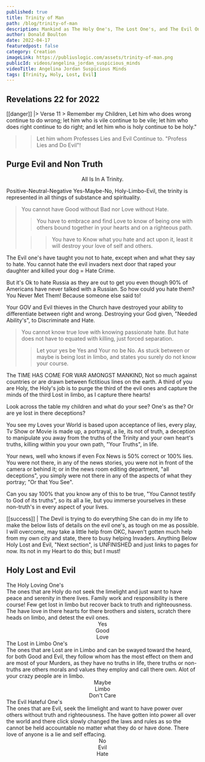 ```yaml
---
published: true
title: Trinity of Man
path: /blog/trinity-of-man
description: Mankind as The Holy One's, The Lost One's, and The Evil One's. We will learn to discriminate and Purge our Lives Of the Evil One's.
author: Donald Boulton
date: 2022-04-17
featuredpost: false
category: Creation
imageLink: https://publiuslogic.com/assets/trinity-of-man.png
publicId: videos/angelina_jordan_suspicious_minds
videoTitle: Angelina Jordan Suspicious Minds
tags: [Trinity, Holy, Lost, Evil]
---
```


## Revelations 22 for 2022

[[danger]]
|> Verse 11 > Remember my Children, Let him who does wrong continue to do wrong; let him who is vile continue to be vile; let him who does right continue to do right; and let him who is holy continue to be holy."

> > Let him whom Professes Lies and Evil Continue to. "Profess Lies and Do Evil"!

## Purge Evil and Non Truth

<Callout>

<Center>All Is In A Trinity.</Center>

Positive-Neutral-Negative Yes-Maybe-No, Holy-Limbo-Evil, the trinity is represented in all things of substance and spirituality.

> You cannot have Good without Bad nor Love without Hate.
>
> > You have to embrace and find Love to know of being one with others bound together in your hearts and on a righteous path.
>
> > > You have to Know what you hate and act upon it, least it will destroy your love of self and others.

The Evil one's have taught you not to hate, except when and what they say to hate. You cannot hate the evil invaders next door that raped your daughter and killed your dog = Hate Crime.

But it's Ok to hate Russia as they are out to get you even though 90% of Americans have never talked with a Russian. So how could you hate them? You Never Met Them! Because someone else said to!

Your GOV and Evil thieves in the Church have destroyed your ability to differentiate between right and wrong. Destroying your God given, "Needed Ability's", to Discriminate and Hate.

> You cannot know true love with knowing passionate hate. But hate does not have to equated with killing, just forced separation.
>
> > Let your yes be Yes and Your no be No. As stuck between or maybe is being lost in limbo, and states you surely do not know your course.

</Callout>

The TIME HAS COME FOR WAR AMONGST MANKIND, Not so much against countries or are drawn between fictitious lines on the earth. A third of you are Holy, the Holy's job is to purge the third of the evil ones and capture the minds of the third Lost in limbo, as I capture there hearts!

Look across the table my children and what do your see? One's as the? Or are ye lost in there deceptions?

You see my Loves your World is based upon acceptance of lies, every play, Tv Show or Movie is made up, a portrayal, a lie, its not of truth, a deception to manipulate you away from the truths of the Trinity and your own heart's truths, killing within you your own path, "Your Truths", in life.

Your news, well who knows if even Fox News is 50% correct or 100% lies. You were not there, in any of the news stories, you were not in front of the camera or behind it; or in the news room editing department, "all deceptions", you simply were not there in any of the aspects of what they portray; "Or that You See".

Can you say 100% that you know any of this to be true, "You Cannot testify to God of its truths", so its all a lie, but you immerse yourselves in these non-truth's in every aspect of your lives.

[[success]]
| The Devil is trying to do everything She can do in my life to make the below lists of details on the evil one's, as tough on me as possible. I will overcome, may take a little help from OKC, haven't gotten much help from my own city and state, there to busy helping Invaders. Anything Below Holy Lost and Evil, "Next section", is UNFINISHED and just links to pages for now. Its not in my Heart to do this; but I must!

## Holy Lost and Evil

<ListGrid>
  <List variant="unordered">
    <span className="place-content-center ml-6 text-center mb-1 text-lg transition duration-300 underline underline-offset-8 decoration-wavy decoration-fuchsia-600">
      The Holy Loving One's
    </span>
    <div>
      The ones that are Holy do not seek the limelight and just want to have peace and serenity in there lives. Family
      work and responsibility is there course! Few get lost in limbo but recover back to truth and righteousness. The
      have love in there hearts for there brothers and sisters, scratch there heads on limbo, and detest the evil ones.
    </div>
    <WavyHr />
    <ListItem>
      <Center>
        <div>Yes</div>
      </Center>
    </ListItem>
    <ListItem>
      <Center>
        <div>Good</div>
      </Center>
    </ListItem>
    <ListItem>
      <Center>
        <div>Love</div>
      </Center>
    </ListItem>
  </List>
  <List variant="unordered">
    <span className="place-content-center ml-6 text-center mb-1 text-lg transition duration-300 underline underline-offset-8 decoration-wavy decoration-fuchsia-600">
      The Lost in Limbo One's
    </span>
    <div>
      The ones that are Lost are in Limbo and can be swayed toward the heard, for both Good and Evil, they follow whom
      has the most effect on them and are most of your Murders, as they have no truths in life, there truths or
      non-truths are others morals and values they employ and call there own. Alot of your crazy people are in limbo.
    </div>
    <WavyHr />
    <ListItem>
      <Center>
        <div>Maybe</div>
      </Center>
    </ListItem>
    <ListItem>
      <Center>
        <div>Limbo</div>
      </Center>
    </ListItem>
    <ListItem>
      <Center>
        <div>Don't Care</div>
      </Center>
    </ListItem>
  </List>
  <List variant="unordered">
    <span className="place-content-center ml-6 text-center mb-1 text-lg transition duration-300 underline underline-offset-8 decoration-wavy decoration-fuchsia-600">
      The Evil Hateful One's
    </span>
    <div>
      The ones that are Evil, seek the limelight and want to have power over others without truth and righteousness. The
      have gotten into power all over the world and there click slowly changed the laws and rules as so the cannot be
      held accountable no matter what they do or have done. There love of anyone is a lie and self effacing.
    </div>
    <WavyHr />
    <ListItem>
      <Center>
        <div>No</div>
      </Center>
    </ListItem>
    <ListItem>
      <Center>
        <div>Evil</div>
      </Center>
    </ListItem>
    <ListItem>
      <Center>
        <div>Hate</div>
      </Center>
    </ListItem>
  </List>
</ListGrid>

<WavyHr className="mt-1 mb-1 text-fuchsia-600" />
